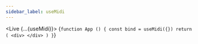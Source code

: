 ---
sidebar_label: useMidi
---


<Live {...{useMidi}}>
{`function App () {
  const bind = useMidi({})
  return (
    <div>
    </div>
  )
}`}
</Live>

